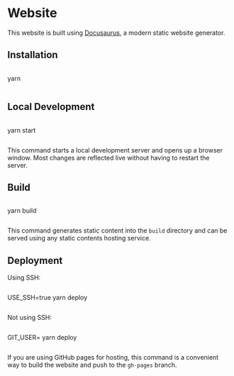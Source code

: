 # Website

This website is built using [Docusaurus](https://docusaurus.io/), a modern static website generator.

## Installation

```bash
```
yarn
```
```

## Local Development

```bash
```
yarn start
```
```

This command starts a local development server and opens up a browser window. Most changes are reflected live without having to restart the server.

## Build

```bash
```
yarn build
```
```

This command generates static content into the `build` directory and can be served using any static contents hosting service.

## Deployment

Using SSH:

```bash
```
USE_SSH=true yarn deploy
```
```

Not using SSH:

```bash
```
GIT_USER=<Your GitHub username> yarn deploy
```
```

If you are using GitHub pages for hosting, this command is a convenient way to build the website and push to the `gh-pages` branch.